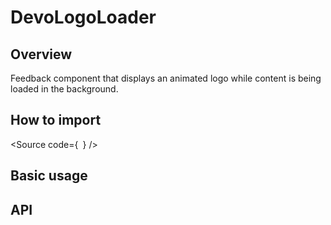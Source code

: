 

<Meta of={Stories} />

# DevoLogoLoader

## Overview

Feedback component that displays an animated logo while content is being loaded in the background.

## How to import

<Source
  code={`
`}
/>

## Basic usage

<Canvas of={Stories.Basic} />

## API

<ArgTypes of={Stories} />
